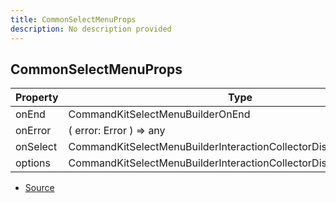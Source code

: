 ```yaml
---
title: CommonSelectMenuProps
description: No description provided
---
```


## CommonSelectMenuProps

| Property | Type | Value |
| ----------- | ----------- | ----------- |
| onEnd | CommandKitSelectMenuBuilderOnEnd | N/A |
| onError | (   error: Error ) => any | N/A |
| onSelect | CommandKitSelectMenuBuilderInteractionCollectorDispatch\<T, C> | N/A |
| options | CommandKitSelectMenuBuilderInteractionCollectorDispatchContextData | N/A |


- [Source](https://github.com/underctrl-io/commandkit/blob/e7997746676c2b18be64230c918cb998973d18b5/packages/commandkit/src/components/v1/select-menu/SelectMenu.ts#L28)